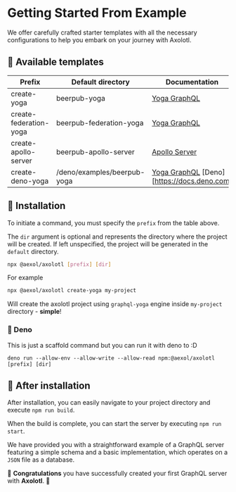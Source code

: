 # Getting Started From Example

We offer carefully crafted starter templates with all the necessary configurations to help you embark on your journey with Axolotl.

## 📁 Available templates

| Prefix        | Default directory | Documentation                                              |
| ------------- | ----------------- | ---------------------------------------------------------- |
| create-yoga   | beerpub-yoga      | [Yoga GraphQL](https://github.com/dotansimha/graphql-yoga) |
| create-federation-yoga   | beerpub-federation-yoga      | [Yoga GraphQL](https://github.com/dotansimha/graphql-yoga) |
| create-apollo-server   | beerpub-apollo-server      | [Apollo Server](https://github.com/apollographql/apollo-server) |
| create-deno-yoga   | /deno/examples/beerpub-yoga      | [Yoga GraphQL](https://github.com/dotansimha/graphql-yoga) [Deno][https://docs.deno.com] |

## 🛫 Installation

To initiate a command, you must specify the `prefix` from the table above.

The `dir` argument is optional and represents the directory where the project will be created. If left unspecified, the project will be generated in the `default` directory.

```sh
npx @aexol/axolotl [prefix] [dir]
```

For example 

```sh
npx @aexol/axolotl create-yoga my-project
```

Will create the axolotl project using `graphql-yoga` engine inside `my-project`
directory - **simple**!

### 🦕 Deno
This is just a scaffold command but you can run it with deno to :D

```
deno run --allow-env --allow-write --allow-read npm:@aexol/axolotl [prefix] [dir]
```

## 🛬 After installation

After installation, you can easily navigate to your project directory and execute `npm run build`.

When the build is complete, you can start the server by executing `npm run start`.

We have provided you with a straightforward example of a GraphQL server featuring a simple schema and a basic implementation, which operates on a `JSON` file as a database.

🎉 **Congratulations** you have successfully created your first GraphQL server with **Axolotl**. 🎉

